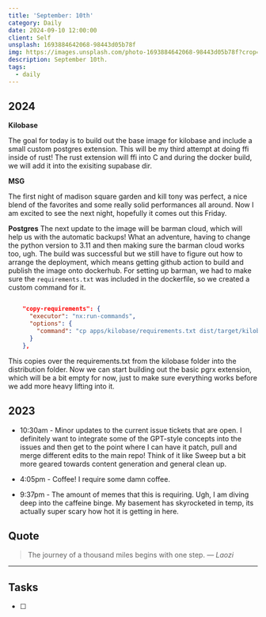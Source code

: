 ```yaml
---
title: 'September: 10th'
category: Daily
date: 2024-09-10 12:00:00
client: Self
unsplash: 1693884642068-98443d05b78f
img: https://images.unsplash.com/photo-1693884642068-98443d05b78f?crop=entropy&cs=srgb&fm=jpg&ixid=MnwzNjM5Nzd8MHwxfHJhbmRvbXx8fHx8fHx8fDE2ODE3NDg2ODY&ixlib=rb-4.0.3&q=85
description: September 10th. 
tags:
  - daily
---
```



## 2024

**Kilobase**

The goal for today is to build out the base image for kilobase and include a small custom postgres extension.
This will be my third attempt at doing ffi inside of rust!
The rust extension will ffi into C and during the docker build, we will add it into the exisiting supabase dir.

**MSG**

The first night of madison square garden and kill tony was perfect, a nice blend of the favorites and some really solid performances all around.
Now I am excited to see the next night, hopefully it comes out this Friday.

**Postgres**
The next update to the image will be barman cloud, which will help us with the automatic backups!
What an adventure, having to change the python version to 3.11 and then making sure the barman cloud works too, ugh.
The build was successful but we still have to figure out how to arrange the deployment, which means getting github action to build and publish the image onto dockerhub.
For setting up barman, we had to make sure the `requirements.txt` was included in the dockerfile, so we created a custom command for it.

```json

    "copy-requirements": {
      "executor": "nx:run-commands",
      "options": {
        "command": "cp apps/kilobase/requirements.txt dist/target/kilobase/requirements.txt"
      }
    },

```

This copies over the requirements.txt from the kilobase folder into the distribution folder.
Now we can start building out the basic pgrx extension, which will be a bit empty for now, just to make sure everything works before we add more heavy lifting into it.

## 2023

- 10:30am - Minor updates to the current issue tickets that are open. I definitely want to integrate some of the GPT-style concepts into the issues and then get to the point where I can have it patch, pull and merge different edits to the main repo! Think of it like Sweep but a bit more geared towards content generation and general clean up.

- 4:05pm - Coffee! I require some damn coffee.

- 9:37pm - The amount of memes that this is requiring. Ugh, I am diving deep into the caffeine binge. My basement has skyrocketed in temp, its actually super scary how hot it is getting in here.

## Quote

> The journey of a thousand miles begins with one step.
> — <cite>Laozi</cite>

---

## Tasks

- [ ]